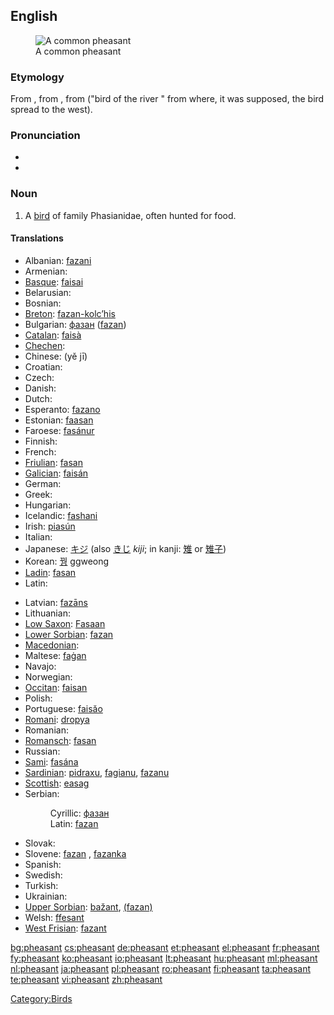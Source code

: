 {{wikipedia}}
==English==
[[Image:Common Pheasant (Hybride).jpg|thumb|A common pheasant]]

===Etymology===
From {{etyl|fro|en}} {{term|fesan|lang=fro}}, from {{etyl|la|en}} {{term|phasianus|phāsiānus|lang=la}}, from {{etyl|grc|en}} {{term|φασιανός|lang=grc|sc=Grek|tr=phasianós (órnis)}} ("bird of the river {{term|Φᾶσις|lang=grc|sc=Grek|tr=Phȃsis}}" from where, it was supposed, the bird spread to the west).

===Pronunciation===
* {{IPA|/'fɛzənt/}}
* {{audio|en-us-pheasant.ogg|Audio (US)}}

===Noun===
{{en-noun}}

# A [[bird]] of family Phasianidae, often hunted for food.

====Translations====
{{trans-top|bird of family Phasianidae, often hunted for food}}
* Albanian: [[fazani]]
* Armenian: {{t-|hy|փասիան|tr=p'asian|sc=Armn|xs=Armenian}}
* [[Basque]]: [[faisai]]
* Belarusian: {{t-|be|фазан|xs=Belarusian}}
* Bosnian: {{t-|bs|fazan|m}}
* [[Breton]]: [[fazan-kolc’his]]
* Bulgarian: [[фазан]] ([[fazan]])
* [[Catalan]]: [[faisà]]
* [[Chechen]]: {{tø|ce|аккха нIаьна}}
* Chinese: {{zh-ts|野雞|野鸡}} (yě jī)
* Croatian: {{t-|hr|fazan|m}}
* Czech: {{t+|cs|bažant|m}}
* Danish: {{t-|da|fasan}}
* Dutch: {{t+|nl|fazant|m}}
* Esperanto: [[fazano]]
* Estonian: [[faasan]]
* Faroese: [[fasánur]]
* Finnish: {{t+|fi|fasaani}}
* French: {{t+|fr|faisan|m}}
* [[Friulian]]: [[fasan]]
* [[Galician]]: [[faisán]]
* German: {{t+|de|Fasan|m}}
* Greek: {{t+|el|φασιανόs||tr=phasianós|sc=Grek}}
* Hungarian: {{t+|hu|fácán}}
* Icelandic: [[fashani]]
* Irish: [[piasún]]
* Italian: {{t+|it|fagiano|m}}
* Japanese: [[キジ]] (also [[きじ]] ''kiji''; in kanji: [[雉]] or [[雉子]])
* Korean: [[꿩]] ggweong
* [[Ladin]]: [[fasan]]
* Latin: {{t+|la|phasianus|alt=phāsiānus|m}}
{{trans-mid}}
* Latvian: [[fazāns]]
* Lithuanian: {{t+|lt|fazanas|xs=Lithuanian}}
* [[Low Saxon]]: [[Fasaan]] {{m}}
* [[Lower Sorbian]]: [[fazan]]
* [[Macedonian]]: {{t-|mk|фазан|m|tr=fázan|xs=Macedonian}}
* Maltese: [[faġan]]
* Navajo: {{tø|nv|zéédzísgaii}}
* Norwegian: {{t-|no|fasan}}
* [[Occitan]]: [[faisan]]
* Polish: {{t+|pl|bażant}}
* Portuguese: [[faisăo]]
* [[Romani]]: [[dropya]] {{f}}
* Romanian: {{t+|ro|fazan}}
* [[Romansch]]: [[fasan]]
* Russian: {{t+|ru|фазан|m|tr=fazán|sc=Cyrl}}
* [[Sami]]: [[fasána]]
* [[Sardinian]]: [[pidraxu]], [[fagianu]], [[fazanu]]
* [[Scottish]]: [[easag]]
* Serbian:
*: Cyrillic: [[фазан#Serbian|фазан]] {{m}}
*: Latin: [[fazan#Serbian|fazan]] {{m}}
* Slovak: {{t-|sk|bažant}}
* Slovene: [[fazan]] {{m}}, [[fazanka]] {{f}}
* Spanish: {{t-|es|faisán|m}}
* Swedish: {{t+|sv|fasan}}
* Turkish: {{t+|tr|sülün}}
* Ukrainian: {{t-|uk|фазан|xs=Ukrainian}}
* [[Upper Sorbian]]: [[bažant]], [[(fazan)]]
* Welsh: [[ffesant]]
* [[West Frisian]]: [[fazant]]
{{trans-bottom}}

[[Category:Birds]]

[[bg:pheasant]]
[[cs:pheasant]]
[[de:pheasant]]
[[et:pheasant]]
[[el:pheasant]]
[[fr:pheasant]]
[[fy:pheasant]]
[[ko:pheasant]]
[[io:pheasant]]
[[lt:pheasant]]
[[hu:pheasant]]
[[ml:pheasant]]
[[nl:pheasant]]
[[ja:pheasant]]
[[pl:pheasant]]
[[ro:pheasant]]
[[fi:pheasant]]
[[ta:pheasant]]
[[te:pheasant]]
[[vi:pheasant]]
[[zh:pheasant]]
